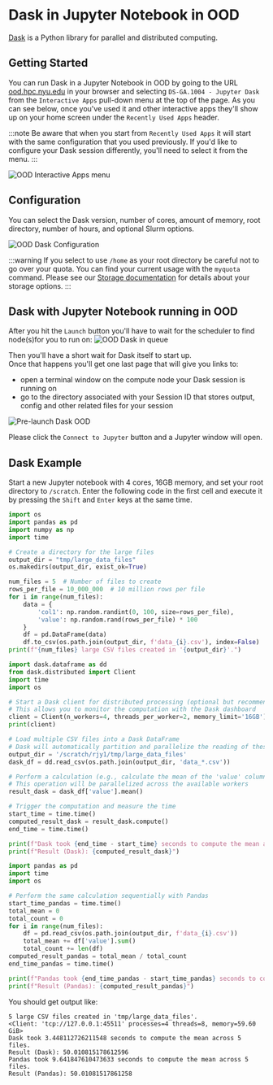 # Dask in Jupyter Notebook in OOD

[Dask](https://docs.dask.org/en/stable/) is a Python library for parallel and distributed computing.

## Getting Started
You can run Dask in a Jupyter Notebook in OOD by going to the URL [ood.hpc.nyu.edu](http://ood.hpc.nyu.edu) in your browser and selecting `DS-GA.1004 - Jupyter Dask` from the `Interactive Apps` pull-down menu at the top of the page.  As you can see below, once you've used it and other interactive apps they'll show up on your home screen under the `Recently Used Apps` header.

:::note
Be aware that when you start from `Recently Used Apps` it will start with the same configuration that you used previously.  If you'd like to configure your Dask session differently, you'll need to select it from the menu.
:::

![OOD Interactive Apps menu](./static/ood_interactive_apps_dask.png)

## Configuration

You can select the Dask version, number of cores, amount of memory, root directory, number of hours, and optional Slurm options.

![OOD Dask Configuration](./static/ood_dask_config.png)

:::warning
If you select to use `/home` as your root directory be careful not to go over your quota.  You can find your current usage with the `myquota` command.  Please see our [Storage documentation](../03_storage/01_intro_and_data_management.mdx) for details about your storage options.
:::

## Dask with Jupyter Notebook running in OOD

After you hit the `Launch` button you'll have to wait for the scheduler to find node(s)for you to run on:
![OOD Dask in queue](./static/ood_dask_in_queue.png)

Then you'll have a short wait for Dask itself to start up.<br />
Once that happens you'll get one last page that will give you links to:
-   open a terminal window on the compute node your Dask session is running on
-   go to the directory associated with your Session ID that stores output, config and other related files for your session

![Pre-launch Dask OOD](./static/ood_dask_prelaunch.png)

Please click the `Connect to Jupyter` button and a Jupyter window will open.

## Dask Example

Start a new Jupyter notebook with 4 cores, 16GB memory, and set your root directory to `/scratch`.  Enter the following code in the first cell and execute it by pressing the `Shift` and `Enter` keys at the same time.
```python
import os
import pandas as pd
import numpy as np
import time

# Create a directory for the large files
output_dir = "tmp/large_data_files"
os.makedirs(output_dir, exist_ok=True)

num_files = 5  # Number of files to create
rows_per_file = 10_000_000  # 10 million rows per file
for i in range(num_files):
    data = {
        'col1': np.random.randint(0, 100, size=rows_per_file),
        'value': np.random.rand(rows_per_file) * 100
    }
    df = pd.DataFrame(data)
    df.to_csv(os.path.join(output_dir, f'data_{i}.csv'), index=False)
print(f"{num_files} large CSV files created in '{output_dir}'.")

import dask.dataframe as dd
from dask.distributed import Client
import time
import os

# Start a Dask client for distributed processing (optional but recommended)
# This allows you to monitor the computation with the Dask dashboard
client = Client(n_workers=4, threads_per_worker=2, memory_limit='16GB') # Adjust these as per your system resources
print(client)

# Load multiple CSV files into a Dask DataFrame
# Dask will automatically partition and parallelize the reading of these files
output_dir = '/scratch/rjy1/tmp/large_data_files'
dask_df = dd.read_csv(os.path.join(output_dir, 'data_*.csv'))

# Perform a calculation (e.g., calculate the mean of the 'value' column)
# This operation will be parallelized across the available workers
result_dask = dask_df['value'].mean()

# Trigger the computation and measure the time
start_time = time.time()
computed_result_dask = result_dask.compute()
end_time = time.time()

print(f"Dask took {end_time - start_time} seconds to compute the mean across {num_files} files.")
print(f"Result (Dask): {computed_result_dask}")

import pandas as pd
import time
import os

# Perform the same calculation sequentially with Pandas
start_time_pandas = time.time()
total_mean = 0
total_count = 0
for i in range(num_files):
    df = pd.read_csv(os.path.join(output_dir, f'data_{i}.csv'))
    total_mean += df['value'].sum()
    total_count += len(df)
computed_result_pandas = total_mean / total_count
end_time_pandas = time.time()

print(f"Pandas took {end_time_pandas - start_time_pandas} seconds to compute the mean across {num_files} files.")
print(f"Result (Pandas): {computed_result_pandas}")
```
You should get output like:
```
5 large CSV files created in 'tmp/large_data_files'.
<Client: 'tcp://127.0.0.1:45511' processes=4 threads=8, memory=59.60 GiB>
Dask took 3.448112726211548 seconds to compute the mean across 5 files.
Result (Dask): 50.010815178612596
Pandas took 9.641847610473633 seconds to compute the mean across 5 files.
Result (Pandas): 50.01081517861258
```